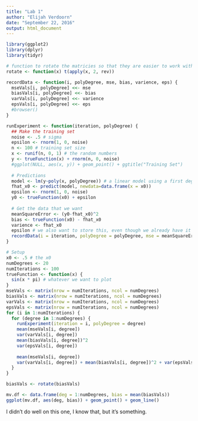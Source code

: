 ```yaml
---
title: "Lab 1"
author: "Elijah Verdoorn"
date: "September 22, 2016"
output: html_document
---
```

```r
library(ggplot2)
library(dplyr)
library(tidyr)

# function to rotate the matricies so that they are easier to work with
rotate <- function(x) t(apply(x, 2, rev))

recordData <- function(i, polyDegree, mse, bias, varience, eps) {
  mseVals[i, polyDegree] <<- mse
  biasVals[i, polyDegree] <<- bias
  varVals[i, polyDegree] <<- varience
  epsVals[i, polyDegree] <<- eps
  #browser()
}

runExperiment <- function(iteration, polyDegree) {
  ## Make the training set
  noise <- .5 # sigma
  epsilon <- rnorm(1, 0, noise)
  n <- 100 # training set size
  x <- runif(n, 0, 1) # the random numbers
  y <- trueFunction(x) + rnorm(n, 0, noise)
  #ggplot(NULL, aes(x, y)) + geom_point() + ggtitle("Training Set")
  
  # Predictions
  model <- lm(y~poly(x, polyDegree)) # a linear model using a first degree polynomial
  fhat_x0 <- predict(model, newdata=data.frame(x = x0))
  epsilon <- rnorm(1, 0, noise)
  y0 <- trueFunction(x0) + epsilon
  
  # Get the data that we want
  meanSquareError <- (y0-fhat_x0)^2
  bias <- trueFunction(x0) - fhat_x0
  varience <- fhat_x0
  epsilon # we also want to store this, even though we already have it
  recordData(i = iteration, polyDegree = polyDegree, mse = meanSquareError, bias = bias, varience = varience, eps = epsilon)
}

# Setup
x0 <- .5 # the x0
numDegrees <- 20
numIterations <- 100
trueFunction <- function(x) {
  sin(x * pi) # whatever we want to plot
}
mseVals <- matrix(nrow = numIterations, ncol = numDegrees)
biasVals <- matrix(nrow = numIterations, ncol = numDegrees)
varVals <- matrix(nrow = numIterations, ncol = numDegrees)
epsVals <- matrix(nrow = numIterations, ncol = numDegrees)
for (i in 1:numIterations) {
  for (degree in 1:numDegrees) {
    runExperiment(iteration = i, polyDegree = degree)     
    mean(mseVals[i, degree])
    var(varVals[i, degree])
    mean(biasVals[i, degree])^2
    var(epsVals[i, degree])
    
    mean(mseVals[i, degree])
    var(varVals[i, degree]) + mean(biasVals[i, degree])^2 + var(epsVals[i, degree])
  }
}

biasVals <- rotate(biasVals)

mv.df <- data.frame(deg = 1:numDegrees, bias = mean(biasVals))
ggplot(mv.df, aes(deg, bias)) + geom_point() + geom_line()
```
I didn't do well on this one, I know that, but it's something.